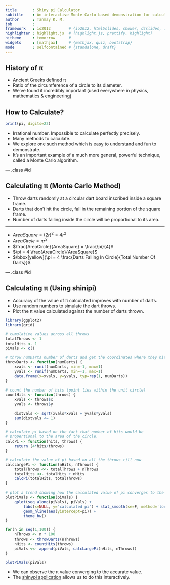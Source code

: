 ```yaml
---
title       : Shiny pi Calculator
subtitle    : An interactive Monte Carlo based demonstration for calculating pi
author      : Tanmay K. M.
job         : 
framework   : io2012        # {io2012, html5slides, shower, dzslides, ...}
highlighter : highlight.js  # {highlight.js, prettify, highlight}
hitheme     : tomorrow      # 
widgets     : [mathjax]     # {mathjax, quiz, bootstrap}
mode        : selfcontained # {standalone, draft}
---
```


## History of &pi;

- Ancient Greeks defined &pi; 
- Ratio of the circumference of a circle to its diameter. 
- We've found it incredibly important (used everywhere in physics, mathematics &amp; engineering)

## How to Calculate?
```r
print(pi, digits=22)
```
- Irrational number. Impossible to calculate perfectly precisely.
- Many methods to calculate.
- We explore one such method which is easy to understand and fun to demonstrate.
- It's an important example of a much more general, powerful technique, called a Monte Carlo algorithm.

--- .class #id 

## Calculating &pi; (Monte Carlo Method)
- Throw darts randomly at a circular dart board inscribed inside a square frame.
- Darts that don't hit the circle, fall in the remaining portion of the square frame.
- Number of darts falling inside the circle will be proportional to its area.

<hr/>
- $AreaSquare = (2r)^2 = 4 r^2$
- $AreaCircle = \pi r^2$
- $\frac{AreaCircle}{AreaSquare} = \frac{\pi}{4}$
- $\pi = 4 \frac{AreaCircle}{AreaSquare}$
- $\bbox[yellow]{\pi = 4 \frac{Darts Falling In Circle}{Total Number Of Darts}}$


--- .class #id 

## Calculating &pi; (Using shinipi)
- Accuracy of the value of &pi; calculated improves with number of darts.
- Use random numbers to simulate the dart throws.
- Plot the &pi; value calculated against the number of darts thrown.

```r
library(ggplot2)
library(grid)

# cumulative values across all throws
totalThrows <- 1
totalHits <- 1
piVals <- c()

# throw numDarts number of darts and get the coordinates where they hit
throwDarts <- function(numDarts) {
    xvals <- runif(numDarts, min=-1, max=1)
    yvals <- runif(numDarts, min=-1, max=1)
    data.frame(x=xvals, y=yvals, typ=rep(1, numDarts))
}

# count the number of hits (point lies within the unit circle)
countHits <- function(throws) {
    xvals <- throws$x
    yvals <- throws$y
    
    distvals <- sqrt(xvals*xvals + yvals*yvals)
    sum(distvals <= 1)
}

# calculate pi based on the fact that number of hits would be 
# propertional to the area of the circle.
calcPi <- function(hits, throws) {
    return (4*hits/throws)
}

# calculate the value of pi based on all the throws till now
calcLargePi <- function(nHits, nThrows) {
    totalThrows <<- totalThrows + nThrows
    totalHits <<- totalHits + nHits
    calcPi(totalHits, totalThrows)
}

# plot a trend showing how the calculated value of pi converges to the actual value
plotPiVals <- function(piVals) {
    qplot(seq_along(piVals), piVals) +
        labs(x=NULL, y="calculated pi") + stat_smooth(se=F, method='loess') + 
        geom_hline(aes(yintercept=pi)) +
        theme_bw()
}

for(n in seq(1,100)) {
    nThrows <- n * 100
    throws <- throwDarts(nThrows)
    nHits <- countHits(throws)
    piVals <<- append(piVals, calcLargePi(nHits, nThrows))        
}

plotPiVals(piVals)
```

- We can observe the &pi; value converging to the accurate value.
- The [shinypi application](https://tanmaykm.shinyapps.io/shinypi/) allows us to do this interactively.
